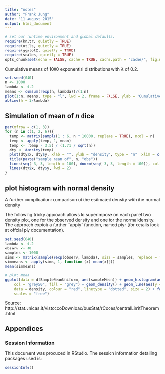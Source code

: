 ```yaml
---
title: "notes"
author: "Frank Jung"
date: "11 August 2015"
output: html_document
---
```


```r
# set our runtime environment and global defaults.
require(knitr, quietly = TRUE)
require(utils, quietly = TRUE)
require(ggplot2, quietly = TRUE)
require(scales, quietly = TRUE)
opts_chunk$set(echo = FALSE, cache = TRUE, cache.path = "cache/", fig.width = 10, fig.height = 7, fig.path = "figure/")
```


Cumulative means of 1000 exponential distributions with $\lambda$ of 0.2.

```r
set.seed(040)
n <- 1000
lambda <- 0.2
means <- cumsum(rexp(n, lambda))/(1:n)
plot(1:n, means, type = "l", lwd = 2, frame = FALSE, ylab = "Cumulative Means", xlab = "Sample Size")
abline(h = 1/lambda)
```


## Simulation of mean of $n$ dice

```r
par(mfrow = c(1, 3))
for (n in c(1, 2, 6)){
  temp <- matrix(sample(1 : 6, n * 10000, replace = TRUE), ncol = n)
  temp <- apply(temp, 1, mean)
  temp <- (temp - 3.5) / (1.71 / sqrt(n)) 
  dty <- density(temp)
  plot(dty$x, dty$y, xlab = "", ylab = "density", type = "n", xlim = c(-3, 3), ylim = c(0, .5))
  title(paste("sample mean of", n, "obs"))
  lines(seq(-3, 3, length = 100), dnorm(seq(-3, 3, length = 100)), col = grey(.8), lwd = 3)
  lines(dty$x, dty$y, lwd = 2)
}
```

## plot histogram with normal density

A further complication: comparison of the estimated density with the normal
density

The following tricky approach allows to superimpose on each panel two density
plot, one for the observed density and one for the normal density. The approach
exploit a further “apply” function, named plyr (for details look at offcial ply
documentation).
```r
set.seed(040)
lambda <- 0.2
observ <- 40
samples <- 1000
sims <- matrix(sample(rexp(observ, lambda), size = samples, replace = TRUE), nrow = samples, ncol = observ, byrow = TRUE)
simmeans <- apply(sims, 1, function (x) mean(x[]))
mean(simmeans)

# plot mean
ggplot(data = dfSampleMeanUniform, aes(sampleMean)) + geom_histogram(aes(y = ..density..), 
    col = "grey50", fill = "grey") + geom_density() + geom_line(aes(y = dens), 
    data = density, colour = "red", linetype = "dotted", size = 2) + facet_wrap(~size, 
    scales = "free")
```
Source: http://stat.unicas.it/vistoccoDownload/busStat/rCodes/centralLimitTheorem.html

## Appendices

### Session Information

This document was produced in RStudio. The session information detailing
packages used is:

```r
sessionInfo()
```
